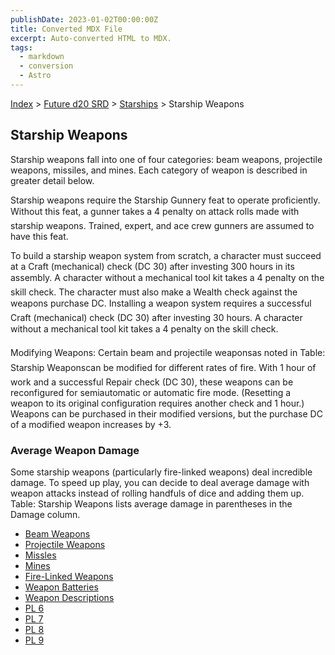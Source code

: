 ```yaml
---
publishDate: 2023-01-02T00:00:00Z
title: Converted MDX File
excerpt: Auto-converted HTML to MDX.
tags:
  - markdown
  - conversion
  - Astro
---
```


[Index](-index) > [Future d20 SRD](future-d20-srd-index) > [Starships](future-d20-srd-starships-index) > Starship Weapons

## Starship Weapons

Starship weapons fall into one of four categories: beam weapons, projectile weapons, missiles, and mines. Each category of weapon is described in greater detail below.

Starship weapons require the Starship Gunnery feat to operate proficiently. Without this feat, a gunner takes a 4 penalty on attack rolls made with starship weapons. Trained, expert, and ace crew gunners are assumed to have this feat.

To build a starship weapon system from scratch, a character must succeed at a Craft (mechanical) check (DC 30) after investing 300 hours in its assembly. A character without a mechanical tool kit takes a 4 penalty on the skill check. The character must also make a Wealth check against the weapons purchase DC.
Installing a weapon system requires a successful Craft (mechanical) check (DC 30) after investing 30 hours. A character without a mechanical tool kit takes a 4 penalty on the skill check.

Modifying Weapons: Certain beam and projectile weaponsas noted in Table: Starship Weaponscan be modified for different rates of fire. With 1 hour of work and a successful Repair check (DC 30), these weapons can be reconfigured for semiautomatic or automatic fire mode. (Resetting a weapon to its original configuration requires another check and 1 hour.) Weapons can be purchased in their modified versions, but the purchase DC of a modified weapon increases by +3.

### Average Weapon Damage

Some starship weapons (particularly fire-linked weapons) deal incredible damage. To speed up play, you can decide to deal average damage with weapon attacks instead of rolling handfuls of dice and adding them up. Table: Starship Weapons lists average damage in parentheses in the Damage column.

- [Beam Weapons](future-d20-srd-starships-starship-weapons-beam-weapons)
- [Projectile Weapons](future-d20-srd-starships-starship-weapons-projectile-weapons)
- [Missles](future-d20-srd-starships-starship-weapons-missles)
- [Mines](future-d20-srd-starships-starship-weapons-mines)
- [Fire-Linked Weapons](future-d20-srd-starships-starship-weapons-fire-linked-weapons)
- [Weapon Batteries](future-d20-srd-starships-starship-weapons-weapon-batteries)
- [Weapon Descriptions](future-d20-srd-starships-starship-weapons-weapon-descriptions)
- [PL 6](future-d20-srd-starships-starship-weapons-weapon-table-pl6)
- [PL 7](future-d20-srd-starships-starship-weapons-weapon-table-pl7)
- [PL 8](future-d20-srd-starships-starship-weapons-weapon-table-pl8)
- [PL 9](future-d20-srd-starships-starship-weapons-weapon-table-pl9)
